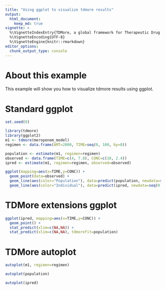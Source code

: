 ```yaml
---
title: "Using ggplot to visualize tdmore results"
output:
  html_document:
    keep_md: true
vignette: >
  %\VignetteIndexEntry{TDMore, a global framework for Therapeutic Drug Monitoring (TDM)}
  %\VignetteEncoding{UTF-8}
  %\VignetteEngine{knitr::rmarkdown}
editor_options: 
  chunk_output_type: console
---
```

# About this example

This example will show you how to visualize tdmore results using ggplot.

# Standard ggplot
```r
set.seed(0) 
```

```r
library(tdmore)
library(ggplot2)
m1 <- tdmore(meropenem_model)
regimen <- data.frame(AMT=2000, TIME=seq(0, 100, by=8))

population <- estimate(m1, regimen=regimen)
observed <- data.frame(TIME=c(4, 7.8), CONC=c(10, 2.4))
ipred <- estimate(m1, regimen=regimen, observed=observed)

ggplot(mapping=aes(x=TIME,y=CONC)) + 
  geom_point(data=observed) +
  geom_line(aes(color="Population"), data=predict(population, newdata=seq(0, 48, by=0.1))) +
  geom_line(aes(color="Individual"), data=predict(ipred, newdata=seq(0, 48, by=0.1)))
```

# TDMore extensions ggplot
```r
ggplot(ipred, mapping=aes(x=TIME,y=CONC)) + 
  geom_point() +
  stat_predict(xlim=c(NA,NA)) +
  stat_predict(xlim=c(NA,NA), tdmorefit=population)
```

# TDMore autoplot
```r
autoplot(m1, regimen=regimen)

autoplot(population)

autoplot(ipred)
```

